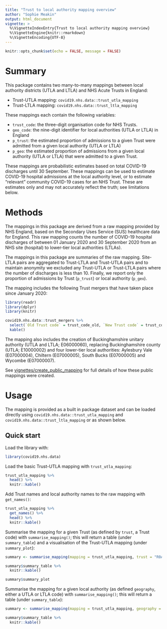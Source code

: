 ```yaml
---
title: "Trust to local authority mapping overview"
author: "Sophie Meakin"
output: html_document
vignette: >
  %\VignetteIndexEntry{Trust to local authority mapping overview}
  %\VignetteEngine{knitr::rmarkdown}
  %\VignetteEncoding{UTF-8}
---
```


```r

knitr::opts_chunk$set(echo = FALSE, message = FALSE)

```

# Summary

This package contains two many-to-many mappings between local authority districts (UTLA and LTLA) and NHS Acute Trusts in England:

* Trust-UTLA mapping: `covid19.nhs.data::trust_utla_mapping`
* Trust-LTLA mapping: `covid19.nhs.data::trust_ltla_mapping`

These mappings each contain the following variables:

* `trust_code`: the three-digit organisation code for NHS Trusts.
* `geo_code`: the nine-digit identifier for local authorities (UTLA or LTLA) in England
* `p_trust`: the estimated proportion of admissions to a given Trust were admitted from a given local authority (UTLA or LTLA)
* `p_geo`: the estimated proportion of admissions from a given local authority (UTLA or LTLA) that were admitted to a given Trust.

These mappings are probabilistic estimates based on total COVID-19 discharges until 30 September. These mappings can be used to estimate COVID-19 hospital admissions at the local authority level, or to estimate "relevant" community COVID-19 cases for an NHS Trust. These are estimates only and may not accurately reflect the truth; see limitations below.


# Methods

The mappings in this package are derived from a raw mapping provided by NHS England, based on the Secondary Uses Service (SUS) healthcare data for England. This raw mapping counts the number of COVID-19 hospital discharges of between 01 January 2020 and 30 September 2020 from an NHS site (hospital) to lower-tier local authorities (LTLAs).

The mappings in this package are summaries of the raw mapping. Site-LTLA pairs are aggregated to Trust-LTLA and Trust-UTLA pairs and to maintain anonymity we excluded any Trust-UTLA or Trust-LTLA pairs where the number of discharges is less than 10. Finally, we report only the proportion of admissions by Trust (`p_trust`) or local authority (`p_geo`).

The mapping includes the following Trust mergers that have taken place since January 2020:

```r
library(readr)
library(dplyr)
library(knitr)

covid19.nhs.data::trust_mergers %>%
  select(`Old Trust code` = trust_code_old, `New Trust code` = trust_code_new, `Merger date` = from_date) %>%
  kable()

```

The mapping also includes the creation of Buckinghamshire unitary authority (UTLA and LTLA; E06000060), replacing Buckinghamshire county (UTLA; E10000002) and four lower-tier local authorities: Aylesbury Vale (E07000004), Chiltern (E07000005), South Bucks (E07000005) and Wycombe (E07000007).

See [vignettes/create_public_mapping](https://epiforecasts.io/covid19.nhs.data/articles/create_public_mapping.html) for full details of how these public mappings were created.


# Usage

The mapping is provided as a built in package dataset and can be loaded directly using `covid19.nhs.data::trust_utla_mapping` and `covid19.nhs.data::trust_ltla_mapping` or as shown below.

## Quick start

Load the library with: 

```r
library(covid19.nhs.data)
```

Load the basic Trust-UTLA mapping with `trust_utla_mapping`:

```r

trust_utla_mapping %>%
  head() %>%
  knitr::kable()

```

Add Trust names and local authority names to the raw mapping with `get_names()`:

```r

trust_utla_mapping %>% 
  get_names() %>%
  head() %>%
  knitr::kable()

```

Summarise the mapping for a given Trust (as defined by `trust`, a Trust code) with `summarise_mapping()`; this will return a table (under `summary_table`) and a visualisation of the Trust-UTLA mapping (under `summary_plot`):

```r

summary <- summarise_mapping(mapping = trust_utla_mapping, trust = "R0A")

summary$summary_table %>%
  knitr::kable()

summary$summary_plot

```

Summarise the mapping for a given local authority (as defined `geography`, either a UTLA or LTLA code) with `summarise_mapping()`; this will return a table (under `summary_table`):

```r

summary <- summarise_mapping(mapping = trust_utla_mapping, geography = "E09000012")

summary$summary_table %>%
  knitr::kable()

```


